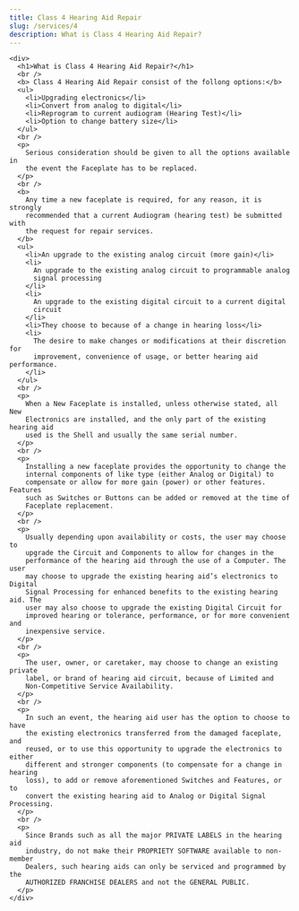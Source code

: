 ```yaml
---
title: Class 4 Hearing Aid Repair
slug: /services/4
description: What is Class 4 Hearing Aid Repair?
---
```

    <div>
      <h1>What is Class 4 Hearing Aid Repair?</h1>
      <br />
      <b> Class 4 Hearing Aid Repair consist of the follong options:</b>
      <ul>
        <li>Upgrading electronics</li>
        <li>Convert from analog to digital</li>
        <li>Reprogram to current audiogram (Hearing Test)</li>
        <li>Option to change battery size</li>
      </ul>
      <br />
      <p>
        Serious consideration should be given to all the options available in
        the event the Faceplate has to be replaced.
      </p>
      <br />
      <b>
        Any time a new faceplate is required, for any reason, it is strongly
        recommended that a current Audiogram (hearing test) be submitted with
        the request for repair services.
      </b>
      <ul>
        <li>An upgrade to the existing analog circuit (more gain)</li>
        <li>
          An upgrade to the existing analog circuit to programmable analog
          signal processing
        </li>
        <li>
          An upgrade to the existing digital circuit to a current digital
          circuit
        </li>
        <li>They choose to because of a change in hearing loss</li>
        <li>
          The desire to make changes or modifications at their discretion for
          improvement, convenience of usage, or better hearing aid performance.
        </li>
      </ul>
      <br />
      <p>
        When a New Faceplate is installed, unless otherwise stated, all New
        Electronics are installed, and the only part of the existing hearing aid
        used is the Shell and usually the same serial number.
      </p>
      <br />
      <p>
        Installing a new faceplate provides the opportunity to change the
        internal components of like type (either Analog or Digital) to
        compensate or allow for more gain (power) or other features. Features
        such as Switches or Buttons can be added or removed at the time of
        Faceplate replacement.
      </p>
      <br />
      <p>
        Usually depending upon availability or costs, the user may choose to
        upgrade the Circuit and Components to allow for changes in the
        performance of the hearing aid through the use of a Computer. The user
        may choose to upgrade the existing hearing aid’s electronics to Digital
        Signal Processing for enhanced benefits to the existing hearing aid. The
        user may also choose to upgrade the existing Digital Circuit for
        improved hearing or tolerance, performance, or for more convenient and
        inexpensive service.
      </p>
      <br />
      <p>
        The user, owner, or caretaker, may choose to change an existing private
        label, or brand of hearing aid circuit, because of Limited and
        Non-Competitive Service Availability.
      </p>
      <br />
      <p>
        In such an event, the hearing aid user has the option to choose to have
        the existing electronics transferred from the damaged faceplate, and
        reused, or to use this opportunity to upgrade the electronics to either
        different and stronger components (to compensate for a change in hearing
        loss), to add or remove aforementioned Switches and Features, or to
        convert the existing hearing aid to Analog or Digital Signal Processing.
      </p>
      <br />
      <p>
        Since Brands such as all the major PRIVATE LABELS in the hearing aid
        industry, do not make their PROPRIETY SOFTWARE available to non-member
        Dealers, such hearing aids can only be serviced and programmed by the
        AUTHORIZED FRANCHISE DEALERS and not the GENERAL PUBLIC.
      </p>
    </div>